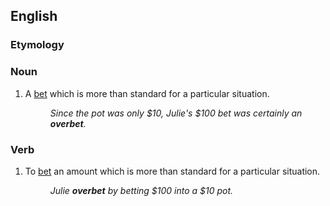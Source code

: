 ==English==

===Etymology===
{{prefix|over|bet}}

===Noun===
{{en-noun}}

# {{poker}} A [[bet]] which is more than standard for a particular situation.
#: ''Since the pot was only $10, Julie's $100 bet was certainly an '''overbet'''.''

===Verb===
{{en-verb|overbets|overbetting|overbet}}

# {{poker}} To [[bet]] an amount which is more than standard for a particular situation.
#: ''Julie '''overbet''' by betting $100 into a $10 pot.''